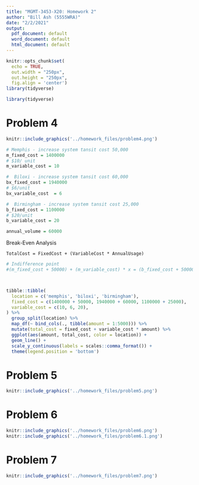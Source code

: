 ```yaml
---
title: "MGMT-3453-X20: Homework 2"
author: "Bill Ash (5555WRA)"
date: "2/2/2021"
output:
  pdf_document: default
  word_document: default
  html_document: default
---
```


```r
knitr::opts_chunk$set(
  echo = TRUE,
  out.width = "250px",
  out.height = "250px",
  fig.align = 'center')
library(tidyverse)
```

```r
library(tidyverse)
```


# Problem 4 

```r
knitr::include_graphics('../homework_files/problem4.png')
```



```r
# Memphis - increase system tansit cost 50,000
m_fixed_cost = 1400000
# $10/ unit 
m_variable_cost = 10

#  Biloxi - increase system tansit cost 60,000
bx_fixed_cost = 1940000
# $6/unit
bx_variable_cost  = 6

#  Birmingham - increase system tansit cost 25,000
b_fixed_cost = 1100000
# $20/unit
b_variable_cost = 20

annual_volume = 60000
```

Break-Even Analysis

`TotalCost = FixedCost + (VariableCost * AnnualUsage)`

```r
# Indifference point 
#(m_fixed_cost + 50000) + (m_variable_cost) * x = (b_fixed_cost + 50000) + (b_variable_cost) * x 



tibble::tibble(
  location = c('memphis', 'biloxi', 'birmingham'), 
  fixed_cost = c(1400000 + 50000, 1940000 + 60000, 1100000 + 25000), 
  variable_cost = c(10, 6, 20), 
) %>%  
  group_split(location) %>% 
  map_df(~ bind_cols(., tibble(amount = 1:5000))) %>% 
  mutate(total_cost = fixed_cost + variable_cost * amount) %>% 
  ggplot(aes(amount, total_cost, color = location)) + 
  geom_line() + 
  scale_y_continuous(labels = scales::comma_format()) + 
  theme(legend.position = 'bottom')
```





# Problem 5

```r
knitr::include_graphics('../homework_files/problem5.png')
```

# Problem 6

```r
knitr::include_graphics('../homework_files/problem6.png')
knitr::include_graphics('../homework_files/problem6.1.png')
```

# Problem 7

```r
knitr::include_graphics('../homework_files/problem7.png')
```

